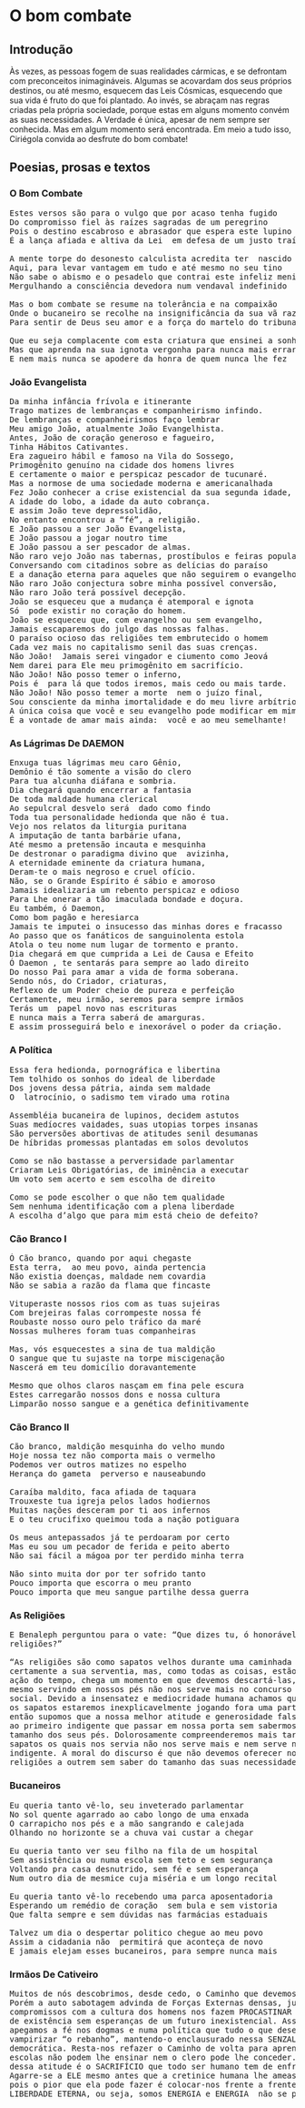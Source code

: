 # O bom combate

## Introdução

Às vezes, as pessoas fogem de suas realidades cármicas, e se defrontam com preconceitos inimagináveis. Algumas se acovardam dos seus próprios destinos, ou até mesmo, esquecem das Leis Cósmicas, esquecendo que sua vida é fruto do que foi plantado. Ao invés, se abraçam nas regras criadas pela própria sociedade, porque estas em alguns momento convém as suas necessidades. A Verdade é única, apesar de nem sempre ser conhecida. Mas em algum momento será encontrada. Em meio a tudo isso, Ciriégola convida ao desfrute do bom combate!

## Poesias, prosas e textos

### O Bom Combate

<pre>
Estes versos são para o vulgo que por acaso tenha fugido
Do compromisso fiel às raízes sagradas de um peregrino
Pois o destino escabroso e abrasador que espera este lupino
É a lança afiada e altiva da Lei  em defesa de um justo traído

A mente torpe do desonesto calculista acredita ter  nascido
Aqui, para levar vantagem em tudo e até mesmo no seu tino
Não sabe o abismo e o pesadelo que contrai este infeliz menino
Mergulhando a consciência devedora num vendaval indefinido

Mas o bom combate se resume na tolerância e na compaixão
Onde o bucaneiro se recolhe na insignificância da sua vã razão
Para sentir de Deus seu amor e a força do martelo do tribunal

Que eu seja complacente com esta criatura que ensinei a sonhar
Mas que aprenda na sua ignota vergonha para nunca mais errar
E nem mais nunca se apodere da honra de quem nunca lhe fez  mal
</pre>

### João Evangelista

<pre>
Da minha infância frívola e itinerante
Trago matizes de lembranças e companheirismo infindo.
De lembranças e companheirismos faço lembrar
Meu amigo João, atualmente João Evangelhista.
Antes, João de coração generoso e fagueiro,
Tinha Hábitos Cativantes.
Era zagueiro hábil e famoso na Vila do Sossego,
Primogênito genuíno na cidade dos homens livres
E certamente o maior e perspicaz pescador de tucunaré.
Mas a normose de uma sociedade moderna e americanalhada
Fez João conhecer a crise existencial da sua segunda idade,
A idade do lobo, a idade da auto cobrança.
E assim João teve depressolidão,
No entanto encontrou a “fé”, a religião.
E João passou a ser João Evangelista,
E João passou a jogar noutro time
E João passou a ser pescador de almas.
Não raro vejo João nas tabernas, prostíbulos e feiras populares,
Conversando com citadinos sobre as delícias do paraíso
E a danação eterna para aqueles que não seguirem o evangelho.
Não raro João conjectura sobre minha possível conversão,
Não raro João terá possível decepção.
João se esqueceu que a mudança é atemporal e ignota
Só  pode existir no coração do homem.
João se esqueceu que, com evangelho ou sem evangelho,
Jamais escaparemos do julgo das nossas falhas.
O paraíso ocioso das religiões tem embrutecido o homem
Cada vez mais no capitalismo senil das suas crenças.
Não João!  Jamais serei vingador e ciumento como Jeová
Nem darei para Ele meu primogênito em sacrifício.
Não João! Não posso temer o inferno,
Pois é  para lá que todos iremos, mais cedo ou mais tarde.
Não João! Não posso temer a morte  nem o juízo final,
Sou consciente da minha imortalidade e do meu livre arbítrio.
A única coisa que você e seu evangelho pode modificar em mim
É a vontade de amar mais ainda:  você e ao meu semelhante!
</pre>

### As Lágrimas De DAEMON

<pre>
Enxuga tuas lágrimas meu caro Gênio,
Demônio é tão somente a visão do clero
Para tua alcunha diáfana e sombria.
Dia chegará quando encerrar a fantasia
De toda maldade humana clerical
Ao sepulcral desvelo será  dado como findo
Toda tua personalidade hedionda que não é tua.
Vejo nos relatos da liturgia puritana
A imputação de tanta barbárie ufana,
Até mesmo a pretensão incauta e mesquinha
De destronar o paradigma divino que  avizinha,
A eternidade eminente da criatura humana,
Deram-te o mais negroso e cruel ofício.
Não, se o Grande Espírito é sábio e amoroso
Jamais idealizaria um rebento perspicaz e odioso
Para Lhe onerar a tão imaculada bondade e doçura.
Eu também, ó Daemon,
Como bom pagão e heresiarca
Jamais te imputei o insucesso das minhas dores e fracasso
Ao passo que os fanáticos de sanguinolenta estola
Atola o teu nome num lugar de tormento e pranto.
Dia chegará em que cumprida a Lei de Causa e Efeito
Ó Daemon , te sentarás para sempre ao lado direito
Do nosso Pai para amar a vida de forma soberana.
Sendo nós, do Criador, criaturas,
Reflexo de um Poder cheio de pureza e perfeição
Certamente, meu irmão, seremos para sempre irmãos
Terás um  papel novo nas escrituras
E nunca mais a Terra saberá de amarguras.
E assim prosseguirá belo e inexorável o poder da criação.
</pre>

### A Política

<pre>
Essa fera hedionda, pornográfica e libertina
Tem tolhido os sonhos do ideal de liberdade
Dos jovens dessa pátria, ainda sem maldade
O  latrocínio, o sadismo tem virado uma rotina

Assembléia bucaneira de lupinos, decidem astutos
Suas medíocres vaidades, suas utopias torpes insanas
São perversões abortivas de atitudes senil desumanas
De híbridas promessas plantadas em solos devolutos

Como se não bastasse a perversidade parlamentar
Criaram Leis Obrigatórias, de iminência a executar
Um voto sem acerto e sem escolha de direito

Como se pode escolher o que não tem qualidade
Sem nenhuma identificação com a plena liberdade
A escolha d’algo que para mim está cheio de defeito?
</pre>

### Cão Branco I

<pre>
Ó Cão branco, quando por aqui chegaste
Esta terra,  ao meu povo, ainda pertencia
Não existia doenças, maldade nem covardia
Não se sabia a razão da flama que fincaste

Vituperaste nossos rios com as tuas sujeiras
Com brejeiras falas corrompeste nossa fé
Roubaste nosso ouro pelo tráfico da maré
Nossas mulheres foram tuas companheiras

Mas, vós esquecestes a sina de tua maldição
O sangue que tu sujaste na torpe miscigenação
Nascerá em teu domicílio doravantemente

Mesmo que olhos claros nasçam em fina pele escura
Estes carregarão nossos dons e nossa cultura
Limparão nosso sangue e a genética definitivamente
</pre>

### Cão Branco II

<pre>
Cão branco, maldição mesquinha do velho mundo
Hoje nossa tez não comporta mais o vermelho
Podemos ver outros matizes no espelho
Herança do gameta  perverso e nauseabundo

Caraíba maldito, faca afiada de taquara
Trouxeste tua igreja pelos lados hodiernos
Muitas nações desceram por ti aos infernos
E o teu crucifixo queimou toda a nação potiguara

Os meus antepassados já te perdoaram por certo
Mas eu sou um pecador de ferida e peito aberto
Não sai fácil a mágoa por ter perdido minha terra

Não sinto muita dor por ter sofrido tanto
Pouco importa que escorra o meu pranto
Pouco importa que meu sangue partilhe dessa guerra
</pre>

### As Religiões

<pre>
E Benaleph perguntou para o vate: “Que dizes tu, ó honorável bardo, das
religiões?”

“As religiões são como sapatos velhos durante uma caminhada longa, têm
certamente a sua serventia, mas, como todas as coisas, estão sujeitas a
ação do tempo, chega um momento em que devemos descartá-las, porque
mesmo servindo em nossos pés não nos serve mais no concurso de um sistema
social. Devido a insensatez e mediocridade humana achamos que descartando
os sapatos estaremos inexplicavelmente jogando fora uma parte nossa,
então supomos que a nossa melhor atitude e generosidade falsa é doá-los
ao primeiro indigente que passar em nossa porta sem sabermos pelo menos o
tamanho dos seus pés. Dolorosamente compreenderemos mais tarde que os
sapatos os quais nos servia não nos serve mais e nem serve nos pés do
indigente. A moral do discurso é que não devemos oferecer nossas
religiões a outrem sem saber do tamanho das suas necessidades.”
</pre>

### Bucaneiros

<pre>
Eu queria tanto vê-lo, seu inveterado parlamentar
No sol quente agarrado ao cabo longo de uma enxada
O carrapicho nos pés e a mão sangrando e calejada
Olhando no horizonte se a chuva vai custar a chegar

Eu queria tanto ver seu filho na fila de um hospital
Sem assistência ou numa escola sem teto e sem segurança
Voltando pra casa desnutrido, sem fé e sem esperança
Num outro dia de mesmice cuja miséria e um longo recital

Eu queria tanto vê-lo recebendo uma parca aposentadoria
Esperando um remédio de coração  sem bula e sem vistoria
Que falta sempre e sem dúvidas nas farmácias estaduais

Talvez um dia o despertar politico chegue ao meu povo
Assim a cidadania não  permitirá que aconteça de novo
E jamais elejam esses bucaneiros, para sempre nunca mais
</pre>

### Irmãos De Cativeiro

<pre>
Muitos de nós descobrimos, desde cedo, o Caminho que devemos trilhar.
Porém a auto sabotagem advinda de Forças Externas densas, junto aos
compromissos com a cultura dos homens nos fazem PROCASTINAR nossos ideais
de existência sem esperanças de um futuro inexistencial. Assim, nos
apegamos a fé nos dogmas e numa política que tudo o que deseja é
vampirizar “o rebanho”, mantendo-o enclausurado nessa SENZALA
democrática. Resta-nos refazer o Caminho de volta para aprender o que as
escolas não podem lhe ensinar nem o clero pode lhe conceder. O que resta
dessa atitude é o SACRIFÍCIO que todo ser humano tem de enfrentar.
Agarre-se a ELE mesmo antes que a cretinice humana lhe ameasse destruir,
pois o pior que ela pode fazer é colocar-nos frente a frente com a nossa
LIBERDADE ETERNA, ou seja, somos ENERGIA e ENERGIA  não se pode DESTRUIR.
</pre>


